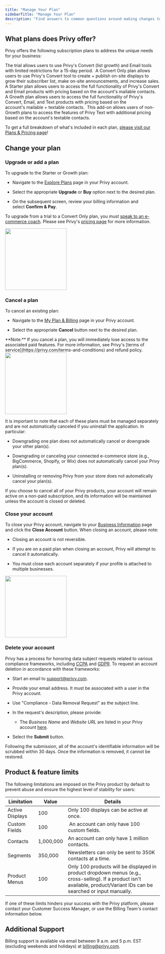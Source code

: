 ```yaml
---
title: "Manage Your Plan"
sidebarTitle: "Manage Your Plan"
description: "Find answers to common questions around making changes to your Privy subscription plan."
---
```


## What plans does Privy offer?

Privy offers the following subscription plans to address the unique needs for your business:

<AccordionGroup>
  <Accordion title="Trial" defaultOpen={false}>
    The trial allows users to use Privy's Convert (list growth) and Email tools with limited restrictions for a 15-day period. 
  </Accordion>

  <Accordion title="Convert Only" defaultOpen={false}>
    A Convert Only plan allows users to use Privy's Convert tool to create + publish on-site displays to grow their subscriber list, make on-site announcements, and increase sales.
  </Accordion>

  <Accordion title="Starter Plan" defaultOpen={false}>
    A Starter plan allows users to access the full functionality of Privy's Convert and Email products with pricing based on the account's mailable contacts. 
  </Accordion>

  <Accordion title="Growth Plan" defaultOpen={false}>
    A Growth plan allows users to access the full functionality of Privy's Convert, Email, and Text products with pricing based on the account's mailable + textable contacts. 
  </Accordion>

  <Accordion title="Text Add-On" defaultOpen={false}>
    This add-on allows users of non-Growth plans to access the features of Privy Text with additional pricing based on the account's textable contacts. 
  </Accordion>
</AccordionGroup>

To get a full breakdown of what's included in each plan, [please visit our Plans & Pricing page](https://www.privy.com/pricing)!

## Change your plan

### Upgrade or add a plan

To upgrade to the Starter or Growth plan:

* Navigate to the [Explore Plans](https://dashboard.privy.com/settings/plans) page in your Privy account. 

* Select the appropriate **Upgrade** or **Buy** option next to the desired plan. 

* On the subsequent screen, review your billing information and select **Confirm & Pay**. 

To upgrade from a trial to a Convert Only plan, you must [speak to an e-commerce coach](https://www.privy.com/talk-to-an-ecommerce-coach). Please see Privy's [pricing page](https://www.privy.com/pricing) for more information.

<img height="200" src="/images/account-settings/select-a-plan.png" />

### Cancel a plan

To cancel an existing plan:

* Navigate to the [My Plan & Billing](https://dashboard.privy.com/settings/billing) page in your Privy account. 

* Select the appropriate **Cancel** button next to the desired plan.

<Warning>
  **Note:** If you cancel a plan, you will immediately lose access to the associated paid features. For more information, see Privy's [terms of service](https://privy.com/terms-and-conditions) and refund policy.
</Warning>

<img height="200" src="/images/account-settings/cancel-plan.png" />

It is important to note that each of these plans must be managed separately and are not automatically canceled if you uninstall the application. In particular:

* Downgrading one plan does not automatically cancel or downgrade your other plan(s).

* Downgrading or canceling your connected e-commerce store (e.g., BigCommerce, Shopify, or Wix) does not automatically cancel your Privy plan(s).

* Uninstalling or removing Privy from your store does not automatically cancel your plan(s).

If you choose to cancel all of your Privy products, your account will remain active on a non-paid subscription, and its information will be maintained unless the account is closed or deleted. 

### Close your account

To close your Privy account, navigate to your [Business Information](https://dashboard.privy.com/settings/business-info) page and click the **Close Account** button. When closing an account, please note:

* Closing an account is not reversible.

* If you are on a paid plan when closing an account, Privy will attempt to cancel it automatically. 

* You must close each account separately if your profile is attached to multiple businesses.

<img height="200" src="/images/account-settings/close-account.gif" />

### Delete your account

Privy has a process for honoring data subject requests related to various compliance frameworks, including [CCPA](https://oag.ca.gov/privacy/ccpa) and [GDPR](https://gdpr.eu/). To request an account deletion in accordance with these frameworks: 

* Start an email to [support@privy.com](mailto:support@privy.com). 

* Provide your email address. It must be associated with a user in the Privy account. 

* Use "Compliance - Data Removal Request" as the subject line. 

* In the request's description, please provide:

  * The *Business Name* and *Website URL* are listed in your Privy account [here](https://dashboard.privy.com/settings/business-info).

* Select the **Submit** button. 

Following the submission, all of the account's identifiable information will be scrubbed within 30 days. Once the information is removed, it cannot be restored. 

## Product & feature limits

The following limitations are imposed on the Privy product by default to prevent abuse and ensure the highest level of stability for users:

| Limitation      | Value     | Details                                                                                                                                                                   |
| --------------- | --------- | ------------------------------------------------------------------------------------------------------------------------------------------------------------------------- |
| Active Displays | 100       | Only 100 displays can be active at once.                                                                                                                                  |
| Custom Fields   | 100       |  An account can only have 100 custom fields.                                                                                                                              |
| Contacts        | 1,000,000 | An account can only have 1 million contacts.                                                                                                                              |
| Segments        | 350,000   | Newsletters can only be sent to 350K contacts at a time.                                                                                                                  |
| Product Menus   | 100       | Only 100 products will be displayed in product dropdown menus (e.g., cross-selling). If a product isn't available, product/Variant IDs can be searched or input manually. |

If one of these limits hinders your success with the Privy platform, please contact your Customer Success Manager, or use the Billing Team's contact information below. 

## Additional Support

Billing support is available via email between 9 a.m. and 5 p.m. EST (excluding weekends and holidays) at [billing@privy.com](mailto:billing@privy.com).